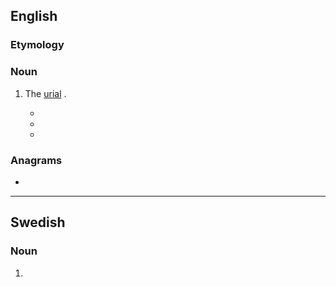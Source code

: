 ==English==

===Etymology===
{{rfelite|en}}

===Noun===
{{en-noun|arkars}}

# {{lb|en|dated}} The [[urial]] {{gloss|subspecies of sheep}}.
#* {{quote-book|en|title=Through the Heart of Asia: Over the Pamïr to India|author=Gabriel Bonvalot|year=1889|passage=Above us we can see flocks of '''''arkars''''' (wild sheep), which gaze down upon us. Our presence surprises but does not apparently alarm them.}}
#* {{quote-book|en|passage=Among the other animals of the Pamirian fauna appeared wolves and foxes, and flocks of those large wild sheep with gnarled and gracefully curved horns, which are known to the natives as '''arkars'''. High in the sky flew the vultures, bearded and unbearded, and amid the clouds of white vapor we left behind us were many crows and pigeons and turtledoves and wagtails.|title=A Special Correspondent|year=1894|author=Jules Verne}}
#* {{quote-book|en|title=Wild oxen, sheep & goats of all lands, living and extinct|page=195|author=Richard Lydekker|year=1898|passage=When lying down '''arkars''' nearly always keep the head erect, as if on the lookout, and when sleeping they lie with the neck outstretched.}}

===Anagrams===
* {{anagrams|en|a=aakrrs|Sarkar|kraars|sarkar}}

----

==Swedish==

===Noun===
{{head|sv|noun form}}

# {{sv-noun-form-indef-gen-pl|ark}}